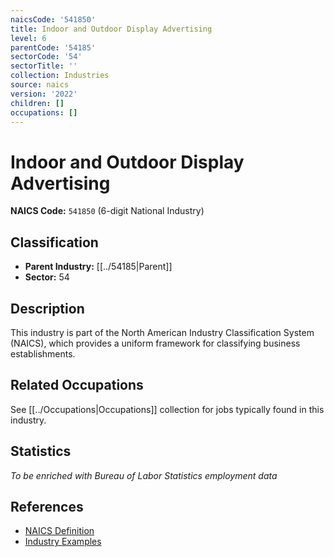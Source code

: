 ```yaml
---
naicsCode: '541850'
title: Indoor and Outdoor Display Advertising
level: 6
parentCode: '54185'
sectorCode: '54'
sectorTitle: ''
collection: Industries
source: naics
version: '2022'
children: []
occupations: []
---
```

# Indoor and Outdoor Display Advertising

**NAICS Code:** `541850` (6-digit National Industry)

## Classification

- **Parent Industry:** [[../54185|Parent]]
- **Sector:** 54

## Description

This industry is part of the North American Industry Classification System (NAICS), which provides a uniform framework for classifying business establishments.

## Related Occupations

See [[../Occupations|Occupations]] collection for jobs typically found in this industry.

## Statistics

*To be enriched with Bureau of Labor Statistics employment data*

## References

- [NAICS Definition](https://www.census.gov/naics/)
- [Industry Examples](https://www.census.gov/naics/2022NAICS/)
